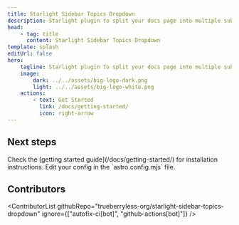 ```yaml
---
title: Starlight Sidebar Topics Dropdown
description: Starlight plugin to split your docs page into multiple subpages and switch between them with a dropdown menu in the sidebar.
head:
    - tag: title
      content: Starlight Sidebar Topics Dropdown
template: splash
editUrl: false
hero:
    tagline: Starlight plugin to split your docs page into multiple subpages and switch between them with a dropdown menu in the sidebar.
    image:
        dark: ../../assets/big-logo-dark.png
        light: ../../assets/big-logo-white.png
    actions:
        - text: Get Started
          link: /docs/getting-started/
          icon: right-arrow
---
```



## Next steps

<CardGrid stagger>
    <Card title="Install the plugin" icon="puzzle">
        Check the [getting started guide](/docs/getting-started/) for installation instructions.
    </Card>
    <Card title="Configure the plugin" icon="setting">
        Edit your config in the `astro.config.mjs` file.
    </Card>
</CardGrid>

## Contributors


<ContributorList githubRepo="trueberryless-org/starlight-sidebar-topics-dropdown" ignore={["autofix-ci[bot]", "github-actions[bot]"]} />
